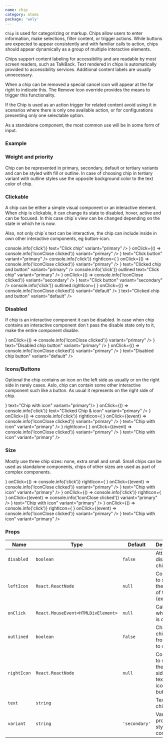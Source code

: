 ```yaml
---
name: chip
category: atoms
package: 'woly'
---
```



`Chip` is used for categorizing or markup.
Chips allow users to enter information, make selections, filter content, or trigger actions.
While buttons are expected to appear consistently and with familiar calls to action, 
chips should appear dynamically as a group of multiple interactive elements.

Chips support content labeling for accessibility and are readable by most screen readers, such as TalkBack.
Text rendered in chips is automatically provided to accessibility services. 
Additional content labels are usually unnecessary.

When a chip can be removed a special cancel icon will appear at the far right to indicate this.
The Remove Icon override provides the means to trigger this functionality.

If the Chip is used as an action trigger for related content avoid using it in scenarios where there is only one available action,
or for configurations presenting only one selectable option.

As a standalone component, the most common use will be in some form of input.

### Example

### Weight and priority

Chip can be represented in primary, secondary, default or tertiary variants and can be styled with fill or outline. 
In case of choosing chip in tertiary variant with outline styles use the opposite background color to the text color of chip.  

<Playground direction="horizontal" size="XS">
  <Chip text="Simple Chip" variant="primary"/>
  <Chip text="Simple Chip" variant="secondary"/>
  <Chip text="Simple Chip" variant="default"/>
  <Chip text="Simple Chip" variant="tertiary"/>
</Playground>


<Playground direction="horizontal" size="XS">
  <Chip outlined text="Simple Chip" variant="primary"/>
  <Chip outlined text="Simple Chip" variant="secondary" />
  <Chip outlined text="Simple Chip" variant="default"/>
</Playground>

### Clickable

A chip can be either a simple visual component or an interactive element.
When chip is clickable, it can change its state to disabled, hover, active and can be focused.
In this case chip`s view can be changed depending on the state in which he is now.

Also, not only chip`s text can be interactive, the chip can include inside in own other interactive components, 
eg button-icon.

<Playground direction="horizontal" size="S">
  <Chip
    onClick={() => console.info('click')}
    text="Click chip"
    variant="primary"
  />
  <Chip
    rightIcon={
      <ButtonIcon
        filled
        icon={<IconClose />}
        onClick={() => console.info('IconClose clicked')}
        variant="primary"
      />
    }
    text="Click button"
    variant="primary"
  />
  <Chip
    onClick={() => console.info('click')}
    rightIcon={
      <ButtonIcon
        filled
        icon={<IconClose />}
        onClick={() => console.info('IconClose clicked')}
        variant="primary"
      />
    }
    text="Clicked chip and button"
    variant="primary"
  />
</Playground>

<Playground direction="horizontal" size="S">
  <Chip
    onClick={() => console.info('click')}
    outlined
    text="Click chip"
    variant="primary"
  />
  <Chip
    outlined
    rightIcon={
      <ButtonIcon
        icon={<IconClose />}
        onClick={() => console.info('IconClose clicked')}
        variant="secondary"
      />
    }
    text="Click button"
    variant="secondary"
  />
  <Chip
    onClick={() => console.info('click')}
    outlined
    rightIcon={
      <ButtonIcon
        icon={<IconClose />}
        onClick={() => console.info('IconClose clicked')}
        variant="default"
      />
    }
    text="Clicked chip and button"
    variant="default"
  />
</Playground>

### Disabled

If chip is an interactive component it can be disabled. In case when chip contains an interactive component don`t 
pass the disable state only to it, make the entire component disable.

<Playground>
  <Chip
    disabled
    rightIcon={
      <ButtonIcon
        disabled
        icon={<IconClose />}
        onClick={() => console.info('IconClose clicked')}
        variant="primary"
      />
    }
    text="Disabled chip button"
    variant="primary"
  />
  <Chip
    disabled
    rightIcon={
      <ButtonIcon
        disabled
        filled
        icon={<IconClose />}
        onClick={() => console.info('IconClose clicked')}
        variant="primary"
      />
    }
    text="Disabled chip button"
    variant="default"
  />
</Playground>

### Icons/Buttons

Оptional the сhip contains an icon on the left side as usually or on the right side in rarely cases.
Aslo, chip can contain some other interactive component such like a button. As usual it represents on the right side of chip.

<Playground direction="horizontal" size="S">
  <Chip leftIcon={<IconPlus />} text="Chip with icon" variant="primary"/>
  <Chip
    leftIcon={<IconPlus />} 
    onClick={() => console.info('click')}
    text="Clicked Chip & icon"
    variant="primary" 
  />
  <Chip
    leftIcon={<IconPlus />}
    onClick={() => console.info('click')}
    rightIcon={
      <ButtonIcon
        filled
        icon={<IconClose />}
        onClick={(event) => console.info('IconClose clicked')}
        variant="primary"
      />
    }
    text="Chip with icon"
    variant="primary"
  />
  <Chip
    disabled
    leftIcon={<IconPlus />}
    rightIcon={
      <ButtonIcon
        disabled
        icon={<IconClose />}
        onClick={(event) => console.info('IconClose clicked')}
        variant="primary"
      />
    }
    text="Chip with icon"
    variant="primary"
  />
</Playground>

### Size

Mostly use three chip sizes: none, extra small and small. 
Small chips can be used as standalone components, chips of other sizes are used as part of complex components.

<Playground>
  <block.N>
    <Chip
      leftIcon={<IconPlus />}
      onClick={() => console.info('click')}
      rightIcon={
        <ButtonIcon
          filled
          icon={<IconClose />}
          onClick={(event) => console.info('IconClose clicked')}
          variant="primary"
        />
      }
      text="Chip with icon"
      variant="primary"
    />
  </block.N>
  <block.XS>
    <Chip
      leftIcon={<IconPlus />}
      onClick={() => console.info('click')}
      rightIcon={
        <ButtonIcon
          filled
          icon={<IconClose />}
          onClick={(event) => console.info('IconClose clicked')}
          variant="primary"
        />
      }
      text="Chip with icon"
      variant="primary"
    />
  </block.XS>
  <block.S>
    <Chip
      leftIcon={<IconPlus />}
      onClick={() => console.info('click')}
      rightIcon={
        <ButtonIcon
          filled
          icon={<IconClose />}
          onClick={(event) => console.info('IconClose clicked')}
          variant="primary"
        />
      }
      text="Chip with icon"
      variant="primary"
    />
  </block.S>
</Playground>

### Props

| Name        | Type                               | Default       | Description                                                              |
| ----------- | ---------------------------------- | ------------- | ------------------------------------------------------------------------ |
| `disabled`  | `boolean`                          | `false`       | Attribute to disable chip                                                |
| `leftIcon`  | `React.ReactNode`                  | `null`        | Component to show on the left side of the text (ex.: icon)               |
| `onClick`   | `React.MouseEvent<HTMLDivElement>` | `null`        | Callback when chip is clicked                                            |
| `outlined`  | `boolean`                          | `false`       | Change chip`s view from filled to outlined                               |
| `rightIcon` | `React.ReactNode`                  | `null`        | Component to show on the right side of the text (ex.: icon, icon-button) |
| `text`      | `string`                           |               | Text inside chip                                                         |
| `variant`   | `string`                           | `'secondary'` | Variant prop to style Chip component                                     |
